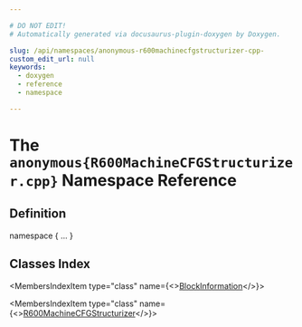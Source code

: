 ```yaml
---

# DO NOT EDIT!
# Automatically generated via docusaurus-plugin-doxygen by Doxygen.

slug: /api/namespaces/anonymous-r600machinecfgstructurizer-cpp-
custom_edit_url: null
keywords:
  - doxygen
  - reference
  - namespace

---
```





# The `anonymous{R600MachineCFGStructurizer.cpp}` Namespace Reference

<DoxygenPage pluginConfig={pluginConfig}>



## Definition

<CodeBlock>namespace &#123; ... &#125;</CodeBlock>

## Classes Index

<MembersIndex>

<MembersIndexItem
  type="class"
  name={<><a href="/docs/api/classes/anonymous-namespace-r600machinecfgstructurizer-cpp-/blockinformation">BlockInformation</a></>}>
</MembersIndexItem>

<MembersIndexItem
  type="class"
  name={<><a href="/docs/api/classes/anonymous-namespace-r600machinecfgstructurizer-cpp-/r600machinecfgstructurizer">R600MachineCFGStructurizer</a></>}>
</MembersIndexItem>

</MembersIndex>


</DoxygenPage>
